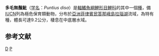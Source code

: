 {{Speciesbox 
| genus = Puntius
| species = disa
| authority = [[Herre|Herre]], 1932
| status = CR
| status_system = IUCN3.1
| synonyms = *''Barbodes disa''<br /><small>Herre, 1932</small>
}}
'''多毛無鬚魮'''（[[学名|学名]]：''Puntius disa''）是[[輻鰭魚綱|輻鰭魚綱]][[鯉形目|鯉形目]][[鯉科|鯉科]]的其中一個[[種|種]]，備[[IUCN|IUCN]]列為極危保育類動物，分布於[[亞洲|亞洲]][[菲律賓|菲律賓]][[民答那峨島|民答那峨島]][[拉瑙湖|拉瑙湖]]流域，為特有種，體長可達9.2公分，棲息在中底層水域。

==参考文献==
{{Reflist}}
{{Taxonbar}}

[[Category:無鬚魮屬|D]]
[[Category:1932年描述的魚類|P]]
